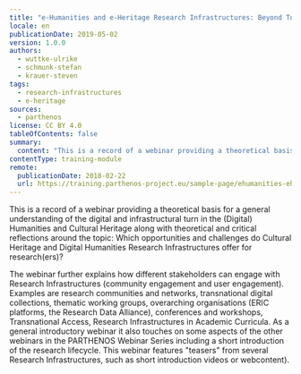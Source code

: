 ```yaml
---
title: "e-Humanities and e-Heritage Research Infrastructures: Beyond Tools"
locale: en
publicationDate: 2019-05-02
version: 1.0.0
authors:
  - wuttke-ulrike
  - schmunk-stefan
  - krauer-steven
tags:
  - research-infrastructures
  - e-heritage
sources:
  - parthenos
license: CC BY 4.0
tableOfContents: false
summary:
  content: "This is a record of a webinar providing a theoretical basis for a general understanding of the digital and infrastructural turn in the (Digital) Humanities and Cultural Heritage along with theoretical and critical reflections around the topic: Which opportunities and challenges do Cultural Heritage and Digital Humanities Research Infrastructures offer for research(ers)?"
contentType: training-module
remote:
  publicationDate: 2018-02-22
  url: https://training.parthenos-project.eu/sample-page/ehumanities-eheritage-webinar-series/webinar-beyond-tools/
---
```

This is a record of a webinar providing a theoretical basis for a general understanding of the digital and infrastructural turn in the (Digital) Humanities and Cultural Heritage along with theoretical and critical reflections around the topic: Which opportunities and challenges do Cultural Heritage and Digital Humanities Research Infrastructures offer for research(ers)?

The webinar further explains how different stakeholders can engage with Research Infrastructures (community engagement and user engagement). Examples are research communities and networks, transnational digital collections, thematic working groups, overarching organisations (ERIC platforms, the Research Data Alliance), conferences and workshops, Transnational Access, Research Infrastructures in Academic Curricula. As a general introductory webinar it also touches on some aspects of the other webinars in the PARTHENOS Webinar Series including a short introduction of the research lifecycle. This webinar features "teasers" from several Research Infrastructures, such as short introduction videos or webcontent).
